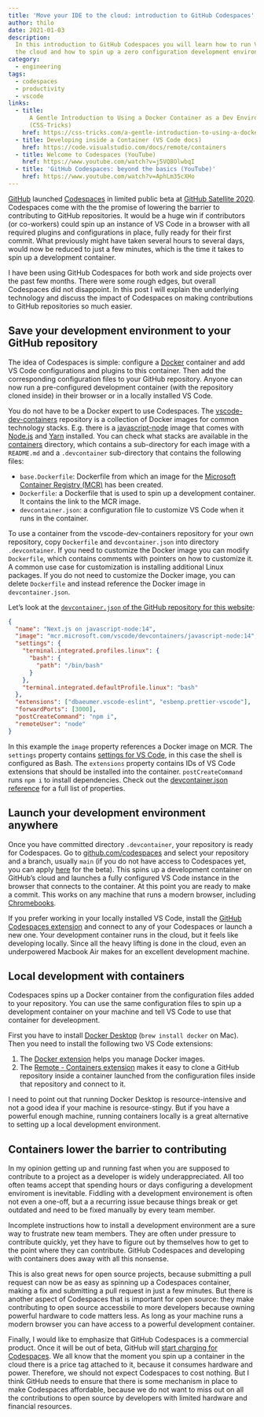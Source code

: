 ```yaml
---
title: 'Move your IDE to the cloud: introduction to GitHub Codespaces'
author: thilo
date: 2021-01-03
description:
  In this introduction to GitHub Codespaces you will learn how to run VS Code in
  the cloud and how to spin up a zero configuration development environment.
category:
  - engineering
tags:
  - codespaces
  - productivity
  - vscode
links:
  - title:
      A Gentle Introduction to Using a Docker Container as a Dev Environment
      (CSS-Tricks)
    href: https://css-tricks.com/a-gentle-introduction-to-using-a-docker-container-as-a-dev-environment/
  - title: Developing inside a Container (VS Code docs)
    href: https://code.visualstudio.com/docs/remote/containers
  - title: Welcome to Codespaces (YouTube)
    href: https://www.youtube.com/watch?v=j5VQ8OlwbqI
  - title: 'GitHub Codespaces: beyond the basics (YouTube)'
    href: https://www.youtube.com/watch?v=AphLm35cXHo
---
```


[GitHub](https://github.com/) launched
[Codespaces](https://github.com/features/codespaces) in limited public beta at
[GitHub Satellite 2020](https://github.blog/2020-05-06-new-from-satellite-2020-github-codespaces-github-discussions-securing-code-in-private-repositories-and-more/).
Codespaces come with the the promise of lowering the barrier to contributing to
GitHub repositories. It would be a huge win if contributors (or co-workers)
could spin up an instance of VS Code in a browser with all required plugins and
configurations in place, fully ready for their first commit. What previously
might have taken several hours to several days, would now be reduced to just a
few minutes, which is the time it takes to spin up a development container.

I have been using GitHub Codespaces for both work and side projects over the
past few months. There were some rough edges, but overall Codespaces did not
disappoint. In this post I will explain the underlying technology and discuss
the impact of Codespaces on making contributions to GitHub repositories so much
easier.

## Save your development environment to your GitHub repository

The idea of Codespaces is simple: configure a [Docker](https://www.docker.com/)
container and add VS Code configurations and plugins to this container. Then add
the corresponding configuration files to your GitHub repository. Anyone can now
run a pre-configured development container (with the repository cloned inside)
in their browser or in a locally installed VS Code.

You do not have to be a Docker expert to use Codespaces. The
[vscode-dev-containers](https://github.com/microsoft/vscode-dev-containers)
repository is a collection of Docker images for common technology stacks. E.g.
there is a
[javascript-node](https://github.com/microsoft/vscode-dev-containers/tree/master/containers/javascript-node)
image that comes with [Node.js](https://nodejs.org/en/) and
[Yarn](https://classic.yarnpkg.com/lang/en/) installed. You can check what
stacks are available in the
[containers](https://github.com/microsoft/vscode-dev-containers/tree/master/containers)
directory, which contains a sub-directory for each image with a `README.md` and
a `.devcontainer` sub-directory that contains the following files:

- `base.Dockerfile`: Dockerfile from which an image for the
  [Microsoft Container Registry (MCR)](https://github.com/microsoft/containerregistry)
  has been created.
- `Dockerfile`: a Dockerfile that is used to spin up a development container. It
  contains the link to the MCR image.
- `devcontainer.json`: a configuration file to customize VS Code when it runs in
  the container.

To use a container from the vscode-dev-containers repository for your own
repository, copy `Dockerfile` and `devcontainer.json` into directory
`.devcontainer`. If you need to customize the Docker image you can modify
`Dockerfile`, which contains comments with pointers on how to customize it. A
common use case for customization is installing additional Linux packages. If
you do not need to customize the Docker image, you can delete `Dockerfile` and
instead reference the Docker image in `devcontainer.json`.

Let’s look at the
[`devcontainer.json` of the GitHub repository for this website](https://github.com/maiertech/maier.tech/blob/main/.devcontainer/devcontainer.json):

```json:.devcontainer/devcontainer.json
{
  "name": "Next.js on javascript-node:14",
  "image": "mcr.microsoft.com/vscode/devcontainers/javascript-node:14",
  "settings": {
    "terminal.integrated.profiles.linux": {
      "bash": {
        "path": "/bin/bash"
      }
    },
    "terminal.integrated.defaultProfile.linux": "bash"
  },
  "extensions": ["dbaeumer.vscode-eslint", "esbenp.prettier-vscode"],
  "forwardPorts": [3000],
  "postCreateCommand": "npm i",
  "remoteUser": "node"
}
```

In this example the `image` property references a Docker image on MCR. The
`settings` property contains
[settings for VS Code](https://code.visualstudio.com/docs/getstarted/settings),
in this case the shell is configured as Bash. The `extensions` property contains
IDs of VS Code extensions that should be installed into the container.
`postCreateCommand` runs `npm i` to install dependencies. Check out the
[devcontainer.json reference](https://code.visualstudio.com/docs/remote/devcontainerjson-reference)
for a full list of properties.

## Launch your development environment anywhere

Once you have committed directory `.devcontainer`, your repository is ready for
Codespaces. Go to [github.com/codespaces](https://github.com/codespaces) and
select your repository and a branch, usually `main` (if you do not have access
to Codespaces yet, you can apply [here](https://github.com/features/codespaces)
for the beta). This spins up a development container on GitHub’s cloud and
launches a fully configured VS Code instance in the browser that connects to the
container. At this point you are ready to make a commit. This works on any
machine that runs a modern browser, including
[Chromebooks](https://www.google.com/chromebook/).

If you prefer working in your locally installed VS Code, install the
[GitHub Codespaces extension](https://marketplace.visualstudio.com/items?itemName=GitHub.codespaces)
and connect to any of your Codespaces or launch a new one. Your development
container runs in the cloud, but it feels like developing locally. Since all the
heavy lifting is done in the cloud, even an underpowered Macbook Air makes for
an excellent development machine.

## Local development with containers

Codespaces spins up a Docker container from the configuration files added to
your repository. You can use the same configuration files to spin up a
development container on your machine and tell VS Code to use that container for
develeopment.

First you have to install
[Docker Desktop](https://www.docker.com/products/docker-desktop)
(`brew install docker` on Mac). Then you need to install the following two VS
Code extensions:

1. The
   [Docker extension](https://marketplace.visualstudio.com/items?itemName=ms-azuretools.vscode-docker)
   helps you manage Docker images.
1. The
   [Remote - Containers extension](https://marketplace.visualstudio.com/items?itemName=ms-vscode-remote.remote-containers)
   makes it easy to clone a GitHub repository inside a container launched from
   the configuration files inside that repository and connect to it.

I need to point out that running Docker Desktop is resource-intensive and not a
good idea if your machine is resource-stingy. But if you have a powerful enough
machine, running containers locally is a great alternative to setting up a local
development environment.

## Containers lower the barrier to contributing

In my opinion getting up and running fast when you are supposed to contribute to
a project as a developer is widely underappreciated. All too often teams accept
that spending hours or days configuring a development enviroment is inevitable.
Fiddling with a development environement is often not even a one-off, but a a
recurring issue because things break or get outdated and need to be fixed
manually by every team member.

Incomplete instructions how to install a development environment are a sure way
to frustrate new team members. They are often under pressure to contribute
quickly, yet they have to figure out by themselves how to get to the point where
they can contribute. GitHub Codespaces and developing with containers does away
with all this nonsense.

This is also great news for open source projects, because submitting a pull
request can now be as easy as spinning up a Codespaces container, making a fix
and submitting a pull request in just a few minutes. But there is another aspect
of Codespaces that is important for open source: they make contributing to open
source accessbile to more developers because owning powerful hardware to code
matters less. As long as your machine runs a modern browser you can have access
to a powerful development container.

Finally, I would like to emphasize that GitHub Codespaces is a commercial
product. Once it will be out of beta, GitHub will
[start charging for Codespaces](https://docs.github.com/en/free-pro-team@latest/github/developing-online-with-codespaces/about-billing-for-codespaces).
We all know that the moment you spin up a container in the cloud there is a
price tag attached to it, because it consumes hardware and power. Therefore, we
should not expect Codespaces to cost nothing. But I think GitHub needs to ensure
that there is some mechanism in place to make Codespaces affordable, because we
do not want to miss out on all the contributions to open source by developers
with limited hardware and financial resources.
